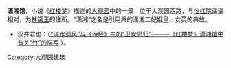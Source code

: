 '''潇湘馆'''，小说《[[红楼梦|红楼梦]]》描述的[[大观园|大观园]]中的一景，位于大观园西路，与[[怡红院|怡红院]]遥遥相对，为[[林黛玉|林黛玉]]的住所。“潇湘”之名是引用舜的潇湘二妃娥皇、女英的典故。
*涩井君也：〈[http://www.nssd.org/articles/article_read.aspx?id=38586491 “淇水遗风”与《诗经》中的“卫女思归”———《红楼梦》潇湘馆中有关“竹”的描写] {{Wayback|url=http://www.nssd.org/articles/article_read.aspx?id=38586491 |date=20180331173453 }}〉。

[[Category:大观园建筑|Category:大观园建筑]]